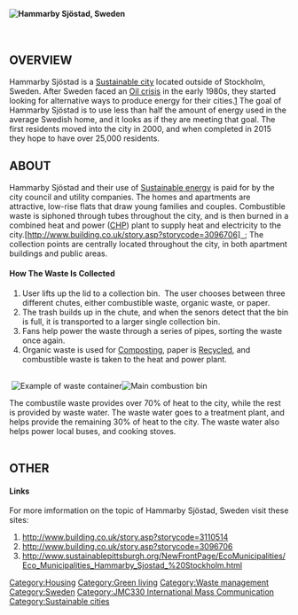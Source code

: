'''[[Image:Sweden4.jpg|frame|right|Hammarby Sjöstad, Sweden]]<br>'''<br> 

<br> 

== '''OVERVIEW'''  ==

Hammarby Sjöstad is a [[Sustainable city]] located outside of Stockholm, Sweden. After Sweden faced an [[Oil crisis]] in the early 1980s, they started looking for alternative ways to produce energy for their cities.[http://www.building.co.uk/story.asp?storycode=3110514] The goal of Hammarby Sjöstad is to use less than half the amount of energy used in the average Swedish home, and it looks as if they are meeting that goal. The first residents moved into the city in 2000, and when completed in 2015 they hope to have over 25,000 residents. 

== '''ABOUT'''  ==

Hammarby Sjöstad and their use of [[Sustainable energy]] is paid for by the city council and utility companies. The homes and apartments are attractive, low-rise flats that draw young families and couples. Combustible waste is siphoned through tubes throughout the city, and is then burned in a combined heat and power ([[CHP]]) plant to supply heat and electricity to the city.[http://www.building.co.uk/story.asp?storycode=3096706]&nbsp;&nbsp; The collection points are centrally located throughout the city, in both apartment buildings and public areas.&nbsp; 

==== How The Waste Is Collected  ====

#User lifts up the lid to a collection bin.&nbsp; The user chooses between three different chutes, either combustible waste, organic waste, or paper. 
#The trash builds up in the chute, and when the senors detect that the bin is full, it is transported to a larger single collection bin. 
#Fans help power the waste through a series of pipes, sorting the waste once again. 
#Organic waste is used for [[Composting]], paper is [[Recycled]], and combustible waste is taken to the heat and power plant.

<br> 

&nbsp;[[Image:Sweden2.jpg|frame|left|Example of waste container]][[Image:Sweden.jpg|frame|right|Main combustion bin]] 

The combustile waste provides over 70% of heat to the city, while the rest is provided by waste water. The waste water goes to a treatment plant, and helps provide the remaining 30% of heat to the city. The waste water also helps power local buses, and cooking stoves.<br><br> 


== '''OTHER'''  ==

==== Links  ====

For more imformation on the topic of Hammarby Sjöstad, Sweden visit these sites: 

#http://www.building.co.uk/story.asp?storycode=3110514<br> 
#http://www.building.co.uk/story.asp?storycode=3096706<br> 
#http://www.sustainablepittsburgh.org/NewFrontPage/EcoMunicipalities/Eco_Municipalities_Hammarby_Sjostad_%20Stockholm.html<br>


{{attrib class|JMC330 International Mass Communication|May 15, 2010}}
[[Category:Housing]] 
[[Category:Green living]] 
[[Category:Waste management]]
[[Category:Sweden]]
[[Category:JMC330 International Mass Communication]]
[[Category:Sustainable cities]]